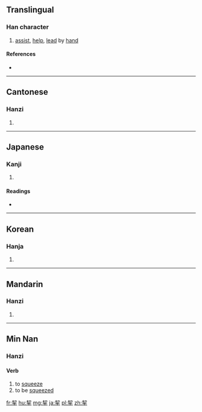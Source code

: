 ==Translingual==

===Han character===
{{Han char|rn=64|rad=手|as=06|sn=10|four=5750<sub>2</sub>|canj=手竹手 (QHQ)|ids=⿱[[㓞]][[手]]}}

# [[assist]], [[help]], [[lead]] by [[hand]]

====References====
* {{Han ref|kx=0429.220|dkj=12035|dj=0779.010|hdz=31863.010|uh=6308|ud=25352|bh=AEB2|bd=44722}}

----

==Cantonese==

===Hanzi===
{{yue-hanzi|jyut=kit3|y=kit3}}

# {{defn|lang=yue|sort=手06}}

----

==Japanese==

===Kanji===
{{ja-kanji|grade=|rs=手06}}

# {{defn|lang=ja|sort=手06}}

====Readings====
* {{ja-readings|on=[[けつ]] (ketsu), [[けい]] (kei)|kun=[[ひつさげる]] (hitsusageru)}}

----

==Korean==

===Hanja===
{{ko-hanja|hangeul=[[설]], [[계]]|eumhun=|rv=seol, gye|mr=sŏl, kye|y=sel, kyey}}

# {{defn|lang=ko|sort=手06}}

----

==Mandarin==

===Hanzi===
{{cmn-hanzi|pin=[[qiè]] ([[qie4]])|wg=ch'ieh<sup>4</sup>}}

# {{defn|lang=cmn|sort=手06}}

----

==Min Nan==

===Hanzi===

====Verb====
{{nan-verb|ts|poj=kho̍eh|pojt=khoeh8|rs=手06}}

# to [[squeeze]]
# to be [[squeezed]]

[[fr:挈]]
[[hu:挈]]
[[mg:挈]]
[[ja:挈]]
[[pl:挈]]
[[zh:挈]]